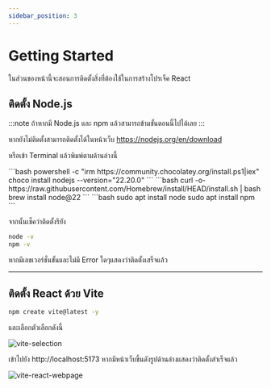 ```yaml
---
sidebar_position: 3
---
```



# Getting Started

ในส่วนของหน้านี้จะสอนการติดตั้งสิ่งที่ต้องใช้ในการสร้างโปรเจ็ค React

## ติดตั้ง Node.js

:::note
ถ้าหากมี Node.js และ npm แล้วสามารถข้ามขั้นตอนนี้ไปได้เลย
:::

หากยังไม่ติดตั้งสามารถติดตั้งได้ในหน้าเว็บ https://nodejs.org/en/download

หรือเข้า Terminal แล้วพิมพ์ตามด้านล่างนี้

<Tabs groupId="os">
  <TabItem value="Windows">
    ```bash
    powershell -c "irm https://community.chocolatey.org/install.ps1|iex"
    choco install nodejs --version="22.20.0"
    ```
  </TabItem>
  <TabItem value="macOS">
    ```bash
    curl -o- https://raw.githubusercontent.com/Homebrew/install/HEAD/install.sh | bash
    brew install node@22    
    ```
  </TabItem>
  <TabItem value="Linux">
    ```bash
    sudo apt install node
    sudo apt install npm
    ```
  </TabItem>
</Tabs>

จากนั้นเช็คว่าติดตั้งรึยัง

```bash
node -v
npm -v
```

หากมีเลขเวอร์ชั่นขั้นและไม่มี Error ใดๆแสดงว่าติดตั้งเสร็จแล้ว

---

## ติดตั้ง React ด้วย Vite


```bash
npm create vite@latest -y
```

และเลือกตัวเลือกดังนี้

![vite-selection](assets/vite-selection.png)

เข้าไปยัง http://localhost:5173 หากมีหน้าเว็บขึ้นดังรูปด้านล่างแสดงว่าติดตั้งสำเร็จแล้ว

![vite-react-webpage](assets/vite-react-webpage.png)